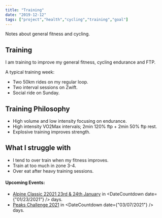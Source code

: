 ```yaml
---
title: "Training"
date: "2019-12-12"
tags: ["project","health","cycling","training","goal"]
---
```


Notes about general fitness and cycling.

## Training
I am training to improve my general fitness, cycling endurance and FTP.

A typical training week:
- Two 50km rides on my regular loop.
- Two interval sessions on Zwift.
- Social ride on Sunday.

## Training Philosophy
- High volume and low intensity focusing on endurance.
- High intensity VO2Max intervals; 2min 120% ftp + 2min 50% ftp rest.
- Explosive training improves strength.

## What I struggle with
- I tend to over train when my fitness improves.
- Train at too much in zone 3-4.
- Over eat after heavy training sessions.

#### Upcoming Events:
- [Alpine Classic 22021 23rd & 24th January](./events) in <DateCountdown date={"01/23/2021"} /> days.
- [Peaks Challenge 2021](./events) in <DateCountdown date={"03/07/2021"} /> days.
